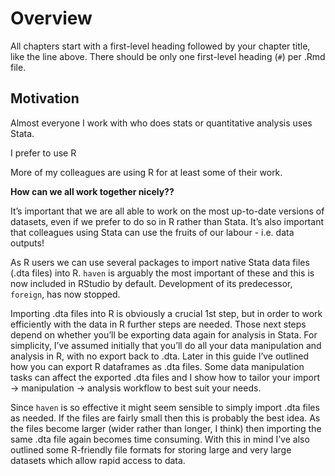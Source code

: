 # Overview

All chapters start with a first-level heading followed by your chapter title, like the line above. There should be only one first-level heading (`#`) per .Rmd file.

## Motivation

Almost everyone I work with who does stats or quantitative analysis uses Stata.

I prefer to use R

More of my colleagues are using R for at least some of their work.

**How can we all work together nicely??**

It's important that we are all able to work on the most up-to-date versions of datasets, even if we prefer to do so in R rather than Stata. It's also important that colleagues using Stata can use the fruits of our labour - i.e. data outputs!

As R users we can use several packages to import native Stata data files (.dta files) into R. `haven` is arguably the most important of these and this is now included in RStudio by default. Development of its predecessor, `foreign`, has now stopped.

Importing .dta files into R is obviously a crucial 1st step, but in order to work efficiently with the data in R further steps are needed. Those next steps depend on whether you'll be exporting data again for analysis in Stata. For simplicity, I've assumed initially that you'll do all your data manipulation and analysis in R, with no export back to .dta. Later in this guide I've outlined how you can export R dataframes as .dta files. Some data manipulation tasks can affect the exported .dta files and I show how to tailor your import -\> manipulation -\> analysis workflow to best suit your needs.

Since `haven` is so effective it might seem sensible to simply import .dta files as needed. If the files are fairly small then this is probably the best idea. As the files become larger (wider rather than longer, I think) then importing the same .dta file again becomes time consuming. With this in mind I've also outlined some R-friendly file formats for storing large and very large datasets which allow rapid access to data.
